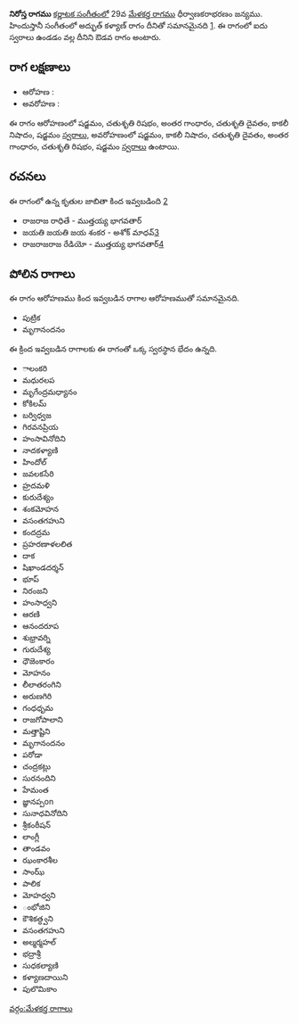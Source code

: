 {{Infobox ragam
	| name          	= నిరోస్త
	| synonym	    	= 
	| mela          	= 
	| chakra        	= 
	| janaka        	= 
	| type          	= ఔడవ
	| arohanam      	= {{svaraC|S|R2|G3|D2|N3|S'}} 
	| avarohanam    	= {{svaraC|S'|N3|D2|G3|R2|S}}
	| jeeva         	=
	| chhaya        	=
	| nyasa         	=
	| vishesha      	= 
	| equivalent  		= అద్భుత్ కళ్యాణ్
}}
{{కర్ణాటక సంగీత రాగాలు}}
'''నిరోస్త రాగము''' [[కర్ణాటక సంగీతం]]లో 29వ [[మేళకర్త రాగము]] ధీర్వాణకరాభరణం జన్యము.  హిందుస్తానీ సంగీతంలో అద్భుత్ కళ్యాణ్ రాగం దీనితో సమానమైనది [https://karnatik.com/hcragatable.shtml]. ఈ రాగంలో ఐదు స్వరాలు ఉండడం వల్ల దీనిని ఔడవ రాగం అంటారు.


==రాగ లక్షణాలు==


* ఆరోహణ : {{svaraC|S|R2|G3|D2|N3|S'}} 
* అవరోహణ : {{svaraC|S'|N3|D2|G3|R2|S}}

ఈ రాగం ఆరోహణంలో షడ్జమం, చతుశృతి రిషభం, అంతర గాంధారం, చతుశృతి దైవతం, కాకలీ నిషాదం, షడ్జమం [[స్వరాలు]], అవరోహణంలో షడ్జమం, కాకలీ నిషాదం, చతుశృతి దైవతం, అంతర గాంధారం, చతుశృతి రిషభం, షడ్జమం [[స్వరాలు]] ఉంటాయి.

==రచనలు==
ఈ రాగంలో ఉన్న కృతుల జాబితా కింద ఇవ్వబడింది [https://github.com/ssrihari/ragavardhini/blob/master/ragas/kritis.psv]
* రాజరాజ రాధితే - ముత్తయ్య భాగవతార్
* జయతి జయతి జయ శంకర - అశోక్ మాధవ్[http://www.karnatik.com/c2603.shtml]
* రాజరాజరాజ రేడియో - ముత్తయ్య భాగవతార్[http://www.karnatik.com/c1516.shtml]




==పోలిన రాగాలు==
ఈ రాగం ఆరోహణము కింద ఇవ్వబడిన రాగాల ఆరోహణముతో సమానమైనది.
* పుట్రిక
* మృగానందనం

ఈ క్రింద ఇవ్వబడిన రాగాలకు ఈ రాగంతో ఒక్క స్వరస్థాన భేదం ఉన్నది.
* ాలంకరి
* మధురలప
* మృగేంద్రమధ్యానం
* కోకిలమ్
* బర్విధ్వజ
* గిరవనప్రియ
* హంసావినోదిని
* నాదకళ్యాణి
* హిందోల్
* జవలకసేరి
* హ్రదమళి
* కురుదేశ్యం
* శంకమోహన
* వసంతగహుని
* కందద్రమ
* ప్రహరణాళలలిత
* దాక
* షిఖాండదర్శన్
* భూప్
* నిరంజని
* హంసాధ్వని
* ఆరణి
* ఆనందరూప
* శుభ్రావర్ని
* గురుదేశ్య
* ధౌజెంకారం
* మోహనం
* లీలాతరంగిని
* అరుణగిరి
* గంధధృమ
* రాజగోపాలాని
* మత్తాష్టిని
* మృగానందనం
* పరోడా
* చంద్రకట్లు
* సురనందిని
* హేమంత
* జ్ఞానప్పon
* సునాధవినోదిని
* శ్రీకంఠీషన్
* లాంగ్లీ
* తాండవం
* ఝంకారశీల
* సాంఝ్
* పాలిక
* మోహధ్వని
* ంభోజిని
* కౌశికత్ధ్వని
* వసంతగహుని
* అల్మర్మహల్
* భద్రాశ్రీ
* సుధకల్యాణి
* కళ్యాణదాయిని
* పులొమికాం



[[వర్గం:మేళకర్త రాగాలు]]
